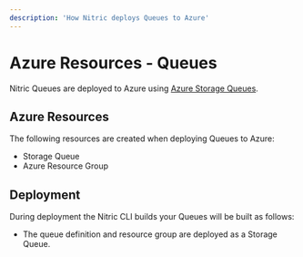 ```yaml
---
description: 'How Nitric deploys Queues to Azure'
---
```


# Azure Resources - Queues

Nitric Queues are deployed to Azure using [Azure Storage Queues](https://azure.microsoft.com/en-us/services/storage/queues/).

## Azure Resources

The following resources are created when deploying Queues to Azure:

- Storage Queue
- Azure Resource Group

## Deployment

During deployment the Nitric CLI builds your Queues will be built as follows:

- The queue definition and resource group are deployed as a Storage Queue.
